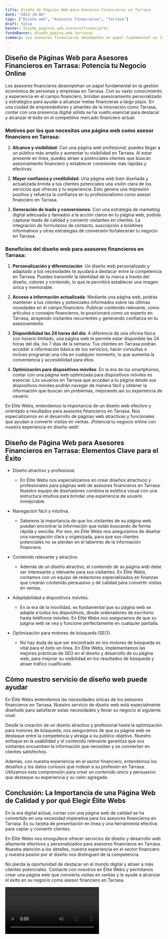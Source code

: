 ```yaml
---
title: Diseño de Páginas Web para Asesores Financieros en Tarrasa
date: "2023-10-04"
tags: ["Diseño web", "Asesores Financieros", "Tarrasa"]
draft: false
banner: diseño_paginas_web_asesoresfinancieros
fondoBanner: diseño_pagina_web_terrassa
summary: Los asesores financieros desempeñan un papel fundamental en la gestión económica de personas y empresas en Tarrasa. Con su vasto conocimiento y experiencia en el campo financiero, brindan asesoramiento personalizado y estratégico para ayudar a alcanzar metas financieras a largo plazo. En una ciudad de emprendedores y amantes de la innovación como Tarrasa, contar con una presencia digital sólida se ha vuelto esencial para destacar y alcanzar el éxito en el competitivo mercado financiero actual.
---
```



## Diseño de Páginas Web para Asesores Financieros en Tarrasa: Potencia tu Negocio Online

Los asesores financieros desempeñan un papel fundamental en la gestión económica de personas y empresas en Tarrasa. Con su vasto conocimiento y experiencia en el campo financiero, brindan asesoramiento personalizado y estratégico para ayudar a alcanzar metas financieras a largo plazo. En una ciudad de emprendedores y amantes de la innovación como Tarrasa, contar con una presencia digital sólida se ha vuelto esencial para destacar y alcanzar el éxito en el competitivo mercado financiero actual.

### Motivos por los que necesitas una página web como asesor financiero en Tarrasa:

1. **Alcance y visibilidad**: Con una página web profesional, puedes llegar a un público más amplio y aumentar tu visibilidad en Tarrasa. Al estar presente en línea, puedes atraer a potenciales clientes que buscan asesoramiento financiero y establecer conexiones más rápidas y efectivas.

2. **Mayor confianza y credibilidad**: Una página web bien diseñada y actualizada brinda a tus clientes potenciales una visión clara de los servicios que ofreces y tu experiencia. Esto genera una impresión positiva y refuerza la confianza en tu profesionalismo como asesor financiero en Tarrasa.

3. **Generación de leads y conversiones**: Con una estrategia de marketing digital adecuada y llamados a la acción claros en tu página web, podrás capturar leads de calidad y convertir visitantes en clientes. La integración de formularios de contacto, suscripción a boletines informativos y otras estrategias de conversión fortalecerán tu negocio en Tarrasa.

### Beneficios del diseño web para asesores financieros en Tarrasa:

1. **Personalización y diferenciación**: Un diseño web personalizado y adaptado a tus necesidades te ayudará a destacar entre la competencia en Tarrasa. Puedes transmitir la identidad de tu marca a través del diseño, colores y contenido, lo que te permitirá establecer una imagen única y memorable.

2. **Acceso a información actualizada**: Mediante una página web, podrás mantener a tus clientes y potenciales informados sobre las últimas novedades en el campo financiero. Publicar contenido relevante, como artículos o consejos financieros, te posicionará como un experto en Tarrasa, atrayendo visitantes recurrentes y generando confianza en tu asesoramiento.

3. **Disponibilidad las 24 horas del día**: A diferencia de una oficina física con horario limitado, una página web te permite estar disponible las 24 horas del día, los 7 días de la semana. Tus clientes en Tarrasa podrán acceder a información básica de tus servicios, hacer consultas o incluso programar una cita en cualquier momento, lo que aumenta la conveniencia y accesibilidad para ellos.

4. **Optimización para dispositivos móviles**: En la era de los smartphones, contar con una página web optimizada para dispositivos móviles es esencial. Los usuarios en Tarrasa que accedan a tu página desde sus dispositivos móviles podrán navegar de manera fácil y obtener la información que buscan sin problemas, mejorando así su experiencia de usuario.

En Elite Webs, entendemos la importancia de un diseño web efectivo y orientado a resultados para asesores financieros en Tarrasa. Nos especializamos en el desarrollo de páginas web atractivas y funcionales que ayudan a convertir visitas en ventas. ¡Potencia tu negocio online con nuestra experiencia en diseño web!

<GifSeo />

<Cta />

## Diseño de Página Web para Asesores Financieros en Tarrasa: Elementos Clave para el Éxito

- Diseño atractivo y profesional.

  - En Élite Webs nos especializamos en crear diseños atractivos y profesionales para páginas web de asesores financieros en Tarrasa. Nuestro equipo de diseñadores combina la estética visual con una estructura intuitiva para brindar una experiencia de usuario inmejorable.

- Navegación fácil y intuitiva.

  - Sabemos la importancia de que los visitantes de su página web puedan encontrar la información que están buscando de forma rápida y sencilla. Por eso, en Élite Webs nos aseguramos de diseñar una navegación clara y organizada, para que sus clientes potenciales no se pierdan en el laberinto de la información financiera.

- Contenido relevante y atractivo.

  - Además de un diseño atractivo, el contenido de su página web debe ser interesante y relevante para sus visitantes. En Élite Webs, contamos con un equipo de redactores especializados en finanzas que crearán contenido persuasivo y de calidad para convertir visitas en ventas.

- Adaptabilidad a dispositivos móviles.

  - En la era de la movilidad, es fundamental que su página web se adapte a todos los dispositivos, desde ordenadores de escritorio hasta teléfonos móviles. En Élite Webs nos aseguramos de que su página web se vea y funcione perfectamente en cualquier pantalla.

- Optimización para motores de búsqueda (SEO).
  - No hay duda de que ser encontrado en los motores de búsqueda es vital para el éxito en línea. En Élite Webs, implementamos las mejores prácticas de SEO en el diseño y desarrollo de su página web, para mejorar su visibilidad en los resultados de búsqueda y atraer tráfico cualificado.

## Cómo nuestro servicio de diseño web puede ayudar

En Élite Webs entendemos las necesidades únicas de los asesores financieros en Tarrasa. Nuestro servicio de diseño web está especialmente diseñado para satisfacer estas necesidades y llevar su negocio al siguiente nivel.

Desde la creación de un diseño atractivo y profesional hasta la optimización para motores de búsqueda, nos aseguramos de que su página web se destaque entre la competencia y atraiga a su público objetivo. Nuestro enfoque en la usabilidad y el contenido relevante garantiza que sus visitantes encuentren la información que necesitan y se conviertan en clientes satisfechos.

Además, con nuestra experiencia en el sector financiero, entendemos los desafíos y los datos curiosos que rodean a su profesión en Tarrasa. Utilizamos esta comprensión para crear un contenido único y persuasivo que destaque su experiencia y su valor agregado.

## Conclusión: La Importancia de una Página Web de Calidad y por qué Elegir Élite Webs

En la era digital actual, contar con una página web de calidad se ha convertido en una necesidad imperativa para los asesores financieros en Tarrasa. Es su tarjeta de presentación en línea y una herramienta efectiva para captar y convertir clientes.

En Élite Webs nos enorgullece ofrecer servicios de diseño y desarrollo web altamente efectivos y personalizados para asesores financieros en Tarrasa. Nuestra atención a los detalles, nuestra experiencia en el sector financiero y nuestra pasión por el diseño nos distinguen de la competencia.

No pierda la oportunidad de destacar en el mundo digital y atraer a más clientes potenciales. Contacte con nosotros en Élite Webs y permítanos crear una página web que convierta visitas en ventas y le ayude a alcanzar el éxito en su negocio como asesor financiero en Tarrasa.

<Video />

<CtaBot job="Asesores Financieros" city="Tarrasa" />

<Gmaps query="Tarrasa+españa+maps" />
